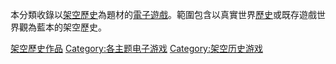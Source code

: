 本分類收錄以[[架空歷史小說|架空歷史]]為題材的[[電子遊戲|電子遊戲]]。範圍包含以真實世界[[歷史|歷史]]或既存遊戲世界觀為藍本的架空歷史。

{{DEFAULTSORT:Alternate_history_video_games}}
[[Category:架空歷史作品|]]
[[Category:各主题电子游戏|Category:各主题电子游戏]]
[[Category:架空历史游戏|Category:架空历史游戏]]